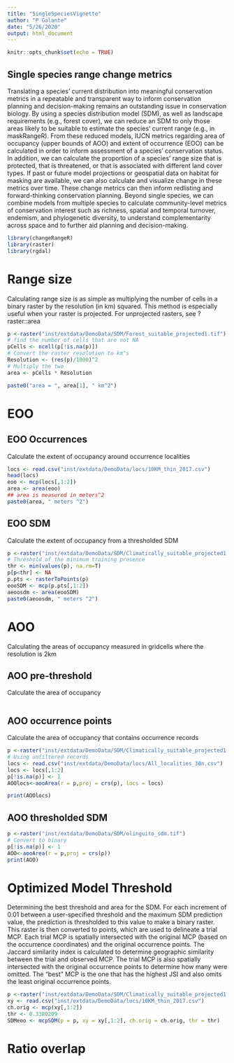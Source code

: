 ```yaml
---
title: "SingleSpeciesVignette"
author: "P Galante"
date: "5/26/2020"
output: html_document
---
```


```r
knitr::opts_chunk$set(echo = TRUE)
```

## Single species range change metrics

Translating a species’ current distribution into meaningful conservation metrics in a repeatable and transparent way to inform conservation planning and decision-making remains an outstanding issue in conservation biology. By using a species distribution model (SDM), as well as landscape requirements (e.g., forest cover), we can reduce an SDM to only those areas likely to be suitable to estimate the species’ current range (e.g., in maskRangeR). From these reduced models, IUCN metrics regarding area of occupancy (upper bounds of AOO) and extent of occurrence (EOO) can be calculated in order to inform assessment of a species’ conservation status.  In addition, we can calculate the proportion of a species’ range size that is protected, that is threatened, or that is associated with different land cover types. If past or future model projections or geospatial data on habitat for masking  are available, we can also calculate and visualize change in these metrics over time. These change metrics can then inform redlisting and forward-thinking conservation planning. Beyond single species, we can combine models from multiple species to calculate community-level metrics of conservation interest such as richness, spatial and temporal turnover, endemism, and phylogenetic diversity, to understand complementarity across space and to further aid planning and decision-making.


```r
library(changeRangeR)
library(raster)
library(rgdal)
```
# Range size

Calculating range size is as simple as multiplying the number of cells in a binary raster by the resolution (in km) squared.
This method is especially useful when your raster is projected. For unprojected rasters, see ?raster::area

```r
p <-raster("inst/extdata/DemoData/SDM/Forest_suitable_projected1.tif")
# find the number of cells that are not NA
pCells <- ncell(p[!is.na(p)])
# Convert the raster resolution to km^s
Resolution <- (res(p)/1000)^2
# Multiply the two
area <- pCells * Resolution

paste0("area = ", area[1], " km^2")
```

# EOO

## EOO Occurrences

Calculate the extent of occupancy around occurrence localities

```r
locs <- read.csv("inst/extdata/DemoData/locs/10KM_thin_2017.csv")
head(locs)
eoo <- mcp(locs[,1:2])
area <- area(eoo)
## area is measured in meters^2
paste0(area, " meters ^2")
```

## EOO SDM

Calculate the extent of occupancy from a thresholded SDM

```r
p <-raster("inst/extdata/DemoData/SDM/Climatically_suitable_projected1.tif")
# Threshold of the minimum training presence
thr <- min(values(p), na.rm=T)
p[p<thr] <- NA
p.pts <- rasterToPoints(p)
eooSDM <- mcp(p.pts[,1:2])
aeoosdm <- area(eooSDM)
paste0(aeoosdm, " meters ^2")
```

# AOO

Calculating the areas of occupancy measured in gridcells where the resolution is 2km

## AOO pre-threshold

Calculate the area of occupancy 

```r

```

## AOO occurrence points

Calculate the area of occupancy that contains occurrence records

```r
p <-raster("inst/extdata/DemoData/SDM/Climatically_suitable_projected1.tif")
# Using unfiltered records
locs <- read.csv("inst/extdata/DemoData/locs/All_localities_30n.csv")
locs <- locs[,1:2]
p[!is.na(p)] <- 1
AOOlocs<-aooArea(r = p,proj = crs(p), locs = locs)

print(AOOlocs)
```

## AOO thresholded SDM
```r
p <-raster("inst/extdata/DemoData/SDM/olinguito_sdm.tif")
# Convert to binary
p[!is.na(p)] <- 1
AOO<-aooArea(r = p,proj = crs(p))
print(AOO)
```

# Optimized Model Threshold

Determining the best threshold and area for the SDM. For each increment of 0.01 between a user-specified threshold and the maximum SDM 
prediction value, the prediction is thresholded to this value to make a binary raster. This raster is then converted to points, which 
are used to delineate a trial MCP. Each trial MCP is spatially intersected with the original MCP (based on the occurrence coordinates) and
the original occurrence points. The Jaccard similarity index is calculated to determine geographic similarity between the trial and 
observed MCP. The trial MCP is also spatially intersected with the original occurrence points to determine how many were omitted. The 
"best" MCP is the one that has the highest JSI and also omits the least original occurrence points.

```r
p <-raster("inst/extdata/DemoData/SDM/Climatically_suitable_projected1.tif")
xy <- read.csv("inst/extdata/DemoData/locs/10KM_thin_2017.csv")
ch.orig <- mcp(xy[,1:2])
thr <- 0.3380209
SDMeoo <- mcpSDM(p = p, xy = xy[,1:2], ch.orig = ch.orig, thr = thr)
```

# Ratio overlap

